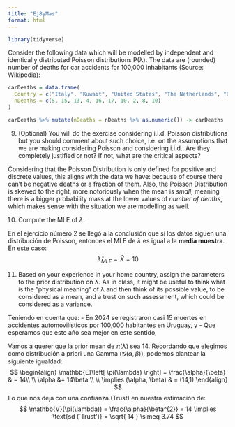 ```yaml
---
title: "Ej8yMas"
format: html
---
```


```r
library(tidyverse)
```

Consider the following data which will be modelled by independent and identically distributed Poisson distributions P(λ). The data are (rounded) number of deaths for car accidents for 100,000 inhabitants (Source: Wikipedia):

```r
carDeaths = data.frame(
  Country = c("Italy", "Kuwait", "United States", "The Netherlands", "Brazil", "China", "Egypt", "Japan", "New Zealand", "Romania"),
  nDeaths = c(5, 15, 13, 4, 16, 17, 10, 2, 8, 10)
)

carDeaths %>% mutate(nDeaths = nDeaths %>% as.numeric()) -> carDeaths
```


9) (Optional) You will do the exercise considering i.i.d. Poisson distributions but you should comment about such choice, i.e. on the assumptions that we are making considering Poisson and considering i.i.d.. Are they completely justified or not? If not, what are the critical aspects?

Considering that the Poisson Distribution is only defined for positive and discrete values, this aligns with the data we have: because of course there can't be negative deaths or a fraction of them. 
Also, the Poisson Distribution is skewed to the right, more notoriously when the mean is *small*, meaning there is a bigger probability mass at the lower values of *number of deaths*, which makes sense with the situation we are modelling as well.

10) Compute the MLE of $\lambda$.

En el ejercicio número 2 se llegó a la conclusión que si los datos siguen una distribución de Poisson, entonces el MLE de $\lambda$ es igual a la **media muestra**.
En este caso:
$$
\hat{\lambda}_{MLE} = \bar{X} = 10
$$

11. Based on your experience in your home country, assign the parameters to the prior distribution on λ. As in class, it might be useful to think what is the ”physical meaning” of λ and then think of its possible value, to be considered as a mean, and a trust on such assessment, which could be considered as a variance.

Teniendo en cuenta que:
- En 2024 se registraron casi 15 muertes en accidentes automovilísticos por 100,000 habitantes en Uruguay, y 
- Que esperamos que este año sea mejor en este sentido, 

Vamos a querer que la prior mean de $\pi(\lambda)$ sea 14. Recordando que elegimos como distribución a priori una Gamma ($\mathcal{G}(\alpha,\beta)$), podemos plantear la siguiente igualdad:
$$
\begin{align}
\mathbb{E}\left[ \pi(\lambda) \right] = \frac{\alpha}{\beta} & = 14\\ \\
\alpha &= 14\beta \\ \\
\implies (\alpha, \beta) & = (14,1)
\end{align}
$$
Lo que nos deja con una confianza (Trust) en nuestra estimación de:
$$
\mathbb{V}(\pi(\lambda)) = \frac{\alpha}{\beta^{2}} = 14 \implies \text{sd (`Trust')} = \sqrt{ 14 } \simeq 3.74
$$



